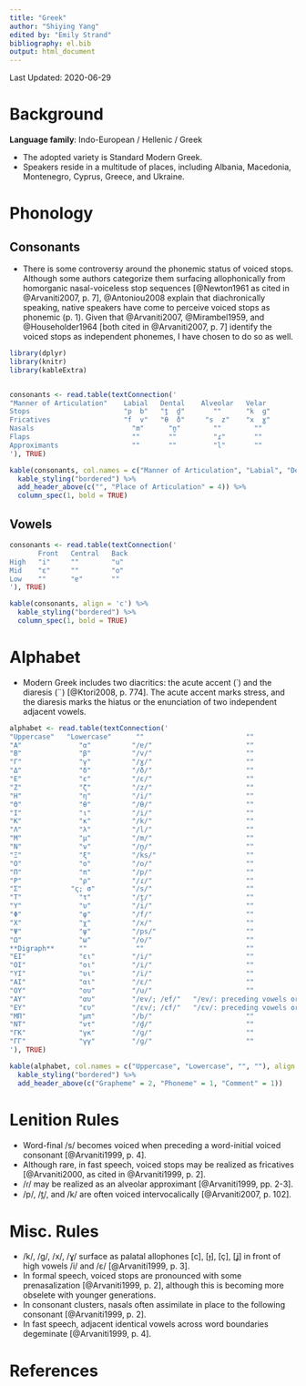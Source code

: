 ```yaml
---
title: "Greek"
author: "Shiying Yang"
edited by: "Emily Strand"
bibliography: el.bib
output: html_document
---
```


Last Updated: 2020-06-29

# Background

**Language family**: Indo-European / Hellenic / Greek

* The adopted variety is Standard Modern Greek.
* Speakers reside in a multitude of places, including Albania, Macedonia, Montenegro, Cyprus, Greece, and Ukraine.

# Phonology

## Consonants

* There is some controversy around the phonemic status of voiced stops. Although some authors categorize them surfacing allophonically from homorganic nasal-voiceless stop sequences [@Newton1961 as cited in @Arvaniti2007, p. 7], @Antoniou2008 explain that diachronically speaking, native speakers have come to perceive voiced stops as phonemic (p. 1). Given that @Arvaniti2007, @Mirambel1959, and @Householder1964 [both cited in @Arvaniti2007, p. 7] identify the voiced stops as independent phonemes, I have chosen to do so as well.

```r

library(dplyr)
library(knitr)
library(kableExtra)


consonants <- read.table(textConnection('
"Manner of Articulation"    Labial   Dental    Alveolar   Velar
Stops                       "p  b"   "t̪  d̪"       ""      "k  ɡ"
Fricatives                  "f  v"   "θ  ð"     "s  z"    "x  ɣ"
Nasals                        "m"      "n̪"        ""        ""
Flaps                         ""       ""         "ɾ"       ""
Approximants                  ""       ""         "l"       ""
'), TRUE)

kable(consonants, col.names = c("Manner of Articulation", "Labial", "Dental", "Alveolar", "Velar"), align = 'c') %>%
  kable_styling("bordered") %>%
  add_header_above(c("", "Place of Articulation" = 4)) %>%
  column_spec(1, bold = TRUE)
```

## Vowels

```r
consonants <- read.table(textConnection('
       Front   Central   Back
High   "i"     ""        "u"
Mid    "ε"     ""        "o"
Low    ""      "ɐ"       ""
'), TRUE)

kable(consonants, align = 'c') %>%
  kable_styling("bordered") %>%
  column_spec(1, bold = TRUE)
```

# Alphabet

* Modern Greek includes two diacritics: the acute accent (΄) and the diaresis (¨) [@Ktori2008, p. 774]. The acute accent marks stress, and the diaresis marks the hiatus or the enunciation of two independent adjacent vowels.

```r

alphabet <- read.table(textConnection('
"Uppercase"   "Lowercase"      ""                         ""
"Α"              "α"          "/ɐ/"                       ""
"Β"              "β"          "/v/"                       ""
"Γ"              "γ"          "/ɣ/"                       ""
"Δ"              "δ"          "/ð/"                       ""
"Ε"              "ε"          "/ε/"                       ""
"Ζ"              "ζ"          "/z/"                       ""
"Η"              "η"          "/i/"                       ""
"Θ"              "θ"          "/θ/"                       ""
"Ι"              "ι"          "/i/"                       ""
"Κ"              "κ"          "/k/"                       ""
"Λ"              "λ"          "/l/"                       ""
"Μ"              "μ"          "/m/"                       ""
"Ν"              "ν"          "/n̪/"                       ""
"Ξ"              "ξ"          "/ks/"                      ""
"Ο"              "ο"          "/o/"                       ""
"Π"              "π"          "/p/"                       ""
"Ρ"              "ρ"          "/ɾ/"                       ""
"Σ"            "ς; σ"         "/s/"                       ""
"Τ"              "τ"          "/t̪/"                       ""
"Υ"              "υ"          "/i/"                       ""
"Φ"              "φ"          "/f/"                       ""
"Χ"              "χ"          "/x/"                       ""
"Ψ"              "ψ"          "/ps/"                      ""
"Ω"              "ω"          "/o/"                       ""
**Digraph**      ""            ""                         ""
"ΕΙ"             "ει"         "/i/"                       ""
"ΟΙ"             "οι"         "/i/"                       ""
"ΥΙ"             "υι"         "/i/"                       ""
"ΑΙ"             "αι"         "/ɛ/"                       ""
"ΟΥ"             "ου"         "/u/"                       ""
"ΑΥ"             "αυ"         "/ɐv/; /ɐf/"   "/ɐv/: preceding vowels or voiced consonants [@Dawkins1908, p. 218]"
"ΕΥ"             "ευ"         "/εv/; /εf/"   "/εv/: preceding vowels or voiced consonants [@Dawkins1908, p. 218]"
"ΜΠ"             "μπ"         "/b/"                       ""
"ΝΤ"             "ντ"         "/d̪/"                       ""
"ΓΚ"             "γκ"         "/ɡ/"                       ""
"ΓΓ"             "γγ"         "/ɡ/"                       ""
'), TRUE)

kable(alphabet, col.names = c("Uppercase", "Lowercase", "", ""), align = 'c') %>%
  kable_styling("bordered") %>%
  add_header_above(c("Grapheme" = 2, "Phoneme" = 1, "Comment" = 1))
```  

# Lenition Rules

* Word-final /s/ becomes voiced when preceding a word-initial voiced consonant [@Arvaniti1999, p. 4].
* Although rare, in fast speech, voiced stops may be realized as fricatives [@Arvaniti2000, as cited in @Arvaniti1999, p. 2].
* /ɾ/ may be realized as an alveolar approximant [@Arvaniti1999, pp. 2-3].
* /p/, /t̪/, and /k/ are often voiced intervocalically [@Arvaniti2007, p. 102].

# Misc. Rules

* /k/, /ɡ/, /x/, /ɣ/ surface as palatal allophones [c], [ɟ], [ç], [ʝ] in front of high vowels /i/ and /ε/ [@Arvaniti1999, p. 3].
* In formal speech, voiced stops are pronounced with some prenasalization [@Arvaniti1999, p. 2], although this is becoming more obselete with younger generations.
* In consonant clusters, nasals often assimilate in place to the following consonant [@Arvaniti1999, p. 2].
* In fast speech, adjacent identical vowels across word boundaries degeminate [@Arvaniti1999, p. 4].

# References
